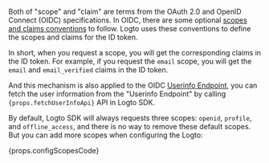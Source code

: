 
Both of "scope" and "claim" are terms from the OAuth 2.0 and OpenID Connect (OIDC) specifications. In OIDC, there are some optional [scopes and claims conventions](https://openid.net/specs/openid-connect-core-1_0.html#Claims) to follow. Logto uses these conventions to define the scopes and claims for the ID token.

In short, when you request a scope, you will get the corresponding claims in the ID token. For example, if you request the `email` scope, you will get the `email` and `email_verified` claims in the ID token.

And this mechanism is also applied to the OIDC [Userinfo Endpoint](https://openid.net/specs/openid-connect-core-1_0.html#UserInfo), you can fetch the user information from the "Userinfo Endpoint" by calling <code>{props.fetchUserInfoApi}</code> API in Logto SDK.

By default, Logto SDK will always requests three scopes: `openid`, `profile`, and `offline_access`, and there is no way to remove these default scopes. But you can add more scopes when configuring the Logto:

{props.configScopesCode}

<ScopeClaimList />
